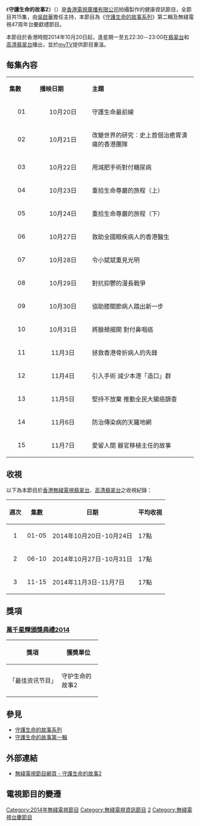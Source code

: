 {{無綫節目
| 中文節目名=守護生命的故事2
| 英文節目名={{lang|en|Guardians of Life 2}}
| 圖片=[[File:TVB_Guardians_of_Life_2.jpg|300px]]
| 翡翠台視頻制式=[[16:9|16:9]] [[高清電視|高清電視]]
| 翡翠台首播日期=2014年10月20日－11月7日
| 翡翠台首播時間=星期一至五 22:30－23:00（連廣告）
| 高清翡翠台視頻制式=[[16:9|16:9]] [[高清電視|高清電視]]
| 高清翡翠台首播日期=2014年10月20日－11月7日
| 高清翡翠台首播時間=星期一至五 22:30－23:00（連廣告）
| 監製=[[張志明_(監製)|張志明]]、[[張洪翅|張洪翅]]
| 編審=[[譚小龍|譚小龍]]
| 編導=[[周永基|周永基]]
| 國家={{HKG}}
| 集數=15
| 每集長度=30分鐘（連廣告）
| 類型=健康資訊
| 製作公司=[[香港|香港]][[電視廣播有限公司|電視廣播有限公司]]
| 外景={{HK}}、{{TW}}、{{CHN}}
| 主持=[[吳啟華|吳啟華]]
| 旁白=[[陸惠玲|陸惠玲]]
| 晚於=[[守護生命的故事|守護生命的故事]]
| 網頁=http://programme.tvb.com/lifestyle/guardiansoflife2
}}

《'''守護生命的故事2'''》（{{lang-en|'''Guardians of Life 2'''}}）是[[香港|香港]][[電視廣播有限公司|電視廣播有限公司]]拍攝製作的健康資訊節目，全節目共15集，由[[吳啟華|吳啟華]]擔任主持，本節目為《[[守護生命的故事系列|守護生命的故事系列]]》第二輯及無綫電視47周年台慶獻禮節目。

本節目於香港時間2014年10月20日起，逢星期一至五22:30－23:00在[[翡翠台|翡翠台]]和[[高清翡翠台|高清翡翠台]]播出，並於[[myTV|myTV]]提供節目重溫。

==每集內容==
{|class="wikitable" style="width:60%; font-size: 14px;"
|- style="background:cornflowerblue; color:white" align=center
|style="width:5%"|'''集數'''||style="width:10%"|'''播映日期'''||style="width:20%"|'''主題'''
|-
|align=center| 01 ||align=center| 10月20日 ||守護生命最前線
|-
|align=center| 02 ||align=center| 10月21日 ||改變世界的研究︰史上首個治癒胃潰瘍的香港團隊
|-
|align=center| 03 ||align=center| 10月22日 ||用減肥手術對付糖尿病
|-
|align=center| 04 ||align=center| 10月23日 ||重拾生命尊嚴的旅程（上） 
|-
|align=center| 05 ||align=center| 10月24日 ||重拾生命尊嚴的旅程（下） 
|-
|align=center| 06 ||align=center| 10月27日 ||救助全國眼疾病人的香港醫生
|-
|align=center| 07 ||align=center| 10月28日 ||令小斌斌重見光明
|-
|align=center| 08 ||align=center| 10月29日 ||對抗抑鬱的漫長戰爭
|-
|align=center| 09 ||align=center| 10月30日 ||協助膝關節病人踏出新一步
|-
|align=center| 10 ||align=center| 10月31日 ||將臉頰揭開 對付鼻咽癌
|-
|align=center| 11 ||align=center| 11月3日 ||拯救香港骨折病人的先鋒
|-
|align=center| 12 ||align=center| 11月4日 ||引入手術 減少本港「造口」群
|-
|align=center| 13 ||align=center| 11月5日 ||堅持不放棄 推動全民大腸癌篩查
|-
|align=center| 14 ||align=center| 11月6日 ||防治傳染病的天羅地網
|-
|align=center| 15 ||align=center| 11月7日 ||愛留人間 器官移植主任的故事
|}

==收視==
以下為本節目於[[香港|香港]][[無綫電視|無綫電視]][[翡翠台|翡翠台]]、[[高清翡翠台|高清翡翠台]]之收視紀錄：

{|class="wikitable" style="font-size: 14px;"
!週次!!集數!!日期!!平均收視
|-     
|align=center|1||align=center|01-05|| 2014年10月20日-10月24日 ||17點
|-
|align=center|2||align=center|06-10|| 2014年10月27日-10月31日 ||17點
|-
|align=center|3||align=center|11-15|| 2014年11月3日-11月7日 ||17點
|}

==獎項==
===[[萬千星輝頒獎典禮2014|萬千星輝頒獎典禮2014]]===
{| class="wikitable" width="70%"
|-align=center
! width="40%"|獎項
! width="30%"|獲奬單位
|- style="text-align:center;"
| 「最佳资讯节目」 || 守护生命的故事2
|}

==參見==
*[[守護生命的故事系列|守護生命的故事系列]]
*[[守護生命的故事|守護生命的故事第一輯]]

==外部連結==
*[http://programme.tvb.com/lifestyle/guardiansoflife2 無綫電視節目網頁 - 守護生命的故事2]{{Wayback|url=http://programme.tvb.com/lifestyle/guardiansoflife2 |date=20141020232745 }}

==電視節目的變遷==
{{電視節目的變遷
|電視台={{HK}}[[無綫電視|無綫電視]][[翡翠台|翡翠台]]、[[高清翡翠台|高清翡翠台]]
|播放檔次=星期一至五 22:30-23:00 時段
|節目名稱=守護生命的故事2<br/>（2014.10.20 - 2014.11.07）
|上一節目=[[爸B也Upgrade_2|爸B也Upgrade 2]]<br/>（2014.10.13 - 2014.10.17）
|下一節目=[[超齡打工假期|超齡打工假期]]<br/>（2014.11.10 - 2014.11.28）
}}


{{萬千星輝頒獎典禮最佳節目|最佳資訊節目|year=2014|before=[[走過浮華大地_亞洲篇|走過浮華大地 亞洲篇]]|after=[[世界零距離|世界零距離II]]}}

[[Category:2014年無綫電視節目|Category:2014年無綫電視節目]]
[[Category:無綫電視資訊節目|Category:無綫電視資訊節目]]
[[Category:守護生命的故事系列|2]]
[[Category:無綫電視台慶節目|Category:無綫電視台慶節目]]